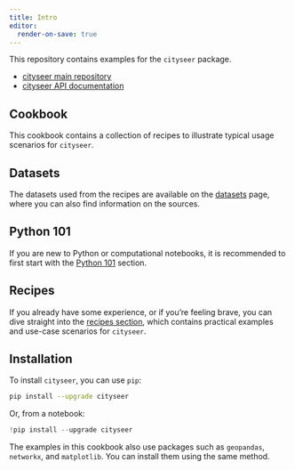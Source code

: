 ```yaml
---
title: Intro
editor:
  render-on-save: true
---
```


This repository contains examples for the `cityseer` package.

- [cityseer main repository](https://github.com/benchmark-urbanism/cityseer-api)
- [cityseer API documentation](https://cityseer.benchmarkurbanism.com/)

## Cookbook

This cookbook contains a collection of recipes to illustrate typical usage scenarios for `cityseer`.

## Datasets

The datasets used from the recipes are available on the [datasets](../data/datasets.qmd) page, where you can also find information on the sources.

## Python 101

If you are new to Python or computational notebooks, it is recommended to first start with the [Python 101](class/index.qmd) section.

## Recipes

If you already have some experience, or if you're feeling brave, you can dive straight into the [recipes section](recipes/index.qmd), which contains practical examples and use-case scenarios for `cityseer`.

## Installation

To install `cityseer`, you can use `pip`:

```bash
pip install --upgrade cityseer
```

Or, from a notebook:

```python
!pip install --upgrade cityseer
```

The examples in this cookbook also use packages such as `geopandas`, `networkx`, and `matplotlib`. You can install them using the same method.
